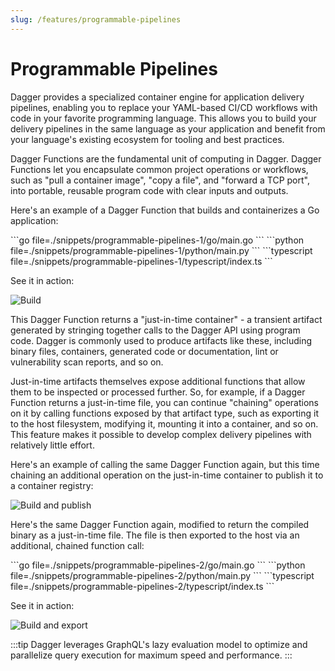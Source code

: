 ```yaml
---
slug: /features/programmable-pipelines
---
```


# Programmable Pipelines

Dagger provides a specialized container engine for application delivery pipelines, enabling you to replace your YAML-based CI/CD workflows with code in your favorite programming language. This allows you to build your delivery pipelines in the same language as your application and benefit from your language's existing ecosystem for tooling and best practices.

Dagger Functions are the fundamental unit of computing in Dagger. Dagger Functions let you encapsulate common project operations or workflows, such as "pull a container image", "copy a file", and "forward a TCP port", into portable, reusable program code with clear inputs and outputs.

Here's an example of a Dagger Function that builds and containerizes a Go application:

<Tabs groupId="language">
<TabItem value="Go">
```go file=./snippets/programmable-pipelines-1/go/main.go
```
</TabItem>
<TabItem value="Python">
```python file=./snippets/programmable-pipelines-1/python/main.py
```
</TabItem>
<TabItem value="TypeScript">
```typescript file=./snippets/programmable-pipelines-1/typescript/index.ts
```
</TabItem>
</Tabs>

See it in action:

![Build](/img/current_docs/features/build.gif)

This Dagger Function returns a "just-in-time container" - a transient artifact generated by stringing together calls to the Dagger API using program code. Dagger is commonly used to produce artifacts like these, including binary files, containers, generated code or documentation, lint or vulnerability scan reports, and so on.

Just-in-time artifacts themselves expose additional functions that allow them to be inspected or processed further. So, for example, if a Dagger Function returns a just-in-time file, you can continue "chaining" operations on it by calling functions exposed by that artifact type, such as exporting it to the host filesystem, modifying it, mounting it into a container, and so on. This feature makes it possible to develop complex delivery pipelines with relatively little effort.

Here's an example of calling the same Dagger Function again, but this time chaining an additional operation on the just-in-time container to publish it to a container registry:

![Build and publish](/img/current_docs/features/build-publish.gif)

Here's the same Dagger Function again, modified to return the compiled binary as a just-in-time file. The file is then exported to the host via an additional, chained function call:

<Tabs groupId="language">
<TabItem value="Go">
```go file=./snippets/programmable-pipelines-2/go/main.go
```
</TabItem>
<TabItem value="Python">
```python file=./snippets/programmable-pipelines-2/python/main.py
```
</TabItem>
<TabItem value="TypeScript">
```typescript file=./snippets/programmable-pipelines-2/typescript/index.ts
```
</TabItem>
</Tabs>

See it in action:

![Build and export](/img/current_docs/features/build-export.gif)

:::tip
Dagger leverages GraphQL's lazy evaluation model to optimize and parallelize query execution for maximum speed and performance.
:::
